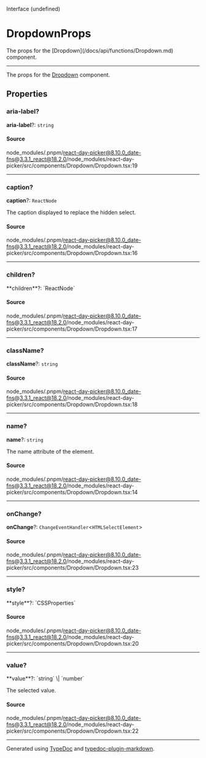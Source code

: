 <SectionTitle>Interface (undefined)</SectionTitle>

# DropdownProps

<Description>
  The props for the [Dropdown](/docs/api/functions/Dropdown.md) component.
</Description>

---

The props for the [Dropdown](/docs/api/functions/Dropdown.md) component.

## Properties

<a id="aria-label" name="aria-label"></a>

### aria-label?

<SignatureMemberIdentifier>**aria-label**?: `string`</SignatureMemberIdentifier>

#### Source

node_modules/.pnpm/react-day-picker@8.10.0_date-fns@3.3.1_react@18.2.0/node_modules/react-day-picker/src/components/Dropdown/Dropdown.tsx:19

---

<a id="caption" name="caption"></a>

### caption?

<SignatureMemberIdentifier>**caption**?: `ReactNode`</SignatureMemberIdentifier>

The caption displayed to replace the hidden select.

#### Source

node_modules/.pnpm/react-day-picker@8.10.0_date-fns@3.3.1_react@18.2.0/node_modules/react-day-picker/src/components/Dropdown/Dropdown.tsx:16

---

<a id="children" name="children"></a>

### children?

<SignatureMemberIdentifier>
  **children**?: `ReactNode`
</SignatureMemberIdentifier>

#### Source

node_modules/.pnpm/react-day-picker@8.10.0_date-fns@3.3.1_react@18.2.0/node_modules/react-day-picker/src/components/Dropdown/Dropdown.tsx:17

---

<a id="classname" name="classname"></a>

### className?

<SignatureMemberIdentifier>**className**?: `string`</SignatureMemberIdentifier>

#### Source

node_modules/.pnpm/react-day-picker@8.10.0_date-fns@3.3.1_react@18.2.0/node_modules/react-day-picker/src/components/Dropdown/Dropdown.tsx:18

---

<a id="name" name="name"></a>

### name?

<SignatureMemberIdentifier>**name**?: `string`</SignatureMemberIdentifier>

The name attribute of the element.

#### Source

node_modules/.pnpm/react-day-picker@8.10.0_date-fns@3.3.1_react@18.2.0/node_modules/react-day-picker/src/components/Dropdown/Dropdown.tsx:14

---

<a id="onchange" name="onchange"></a>

### onChange?

<SignatureMemberIdentifier>**onChange**?: `ChangeEventHandler`\<`HTMLSelectElement`\></SignatureMemberIdentifier>

#### Source

node_modules/.pnpm/react-day-picker@8.10.0_date-fns@3.3.1_react@18.2.0/node_modules/react-day-picker/src/components/Dropdown/Dropdown.tsx:23

---

<a id="style" name="style"></a>

### style?

<SignatureMemberIdentifier>
  **style**?: `CSSProperties`
</SignatureMemberIdentifier>

#### Source

node_modules/.pnpm/react-day-picker@8.10.0_date-fns@3.3.1_react@18.2.0/node_modules/react-day-picker/src/components/Dropdown/Dropdown.tsx:20

---

<a id="value" name="value"></a>

### value?

<SignatureMemberIdentifier>
  **value**?: `string` \| `number`
</SignatureMemberIdentifier>

The selected value.

#### Source

node_modules/.pnpm/react-day-picker@8.10.0_date-fns@3.3.1_react@18.2.0/node_modules/react-day-picker/src/components/Dropdown/Dropdown.tsx:22

---

Generated using [TypeDoc](https://typedoc.org) and [typedoc-plugin-markdown](https://typedoc-plugin-markdown.org).
